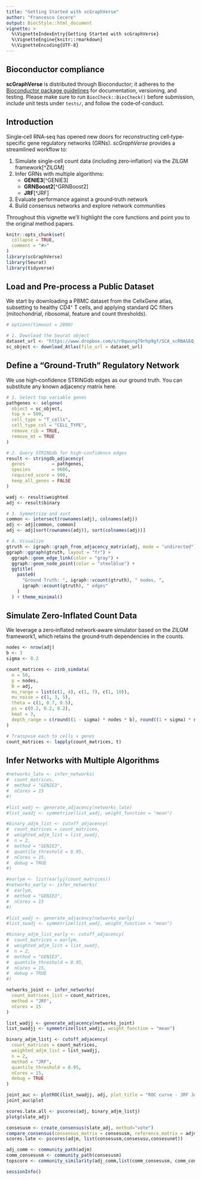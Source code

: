 ```yaml
---
title: "Getting Started with scGraphVerse"
author: "Francesco Cecere"
output: BiocStyle::html_document
vignette: >
  %\VignetteIndexEntry{Getting Started with scGraphVerse}
  %\VignetteEngine{knitr::rmarkdown}
  %\VignetteEncoding{UTF-8}
---
```


## Bioconductor compliance

**scGraphVerse** is distributed through Bioconductor; it adheres to the [Bioconductor package guidelines](https://bioconductor.org/developers/package-guidelines/) for documentation, versioning, and testing.  Please make sure to run `BiocCheck::BiocCheck()` before submission, include unit tests under `tests/`, and follow the code‐of‐conduct.

## Introduction

Single‐cell RNA‐seq has opened new doors for reconstructing cell‐type‐specific gene regulatory networks (GRNs).  *scGraphVerse* provides a streamlined workflow to:

1.  Simulate single‐cell count data (including zero‐inflation) via the ZILGM framework[^ZILGM]  
2.  Infer GRNs with multiple algorithms:  
    -  **GENIE3**[^GENIE3]  
    -  **GRNBoost2**[^GRNBoost2]  
    -  **JRF**[^JRF]  
3.  Evaluate performance against a ground‐truth network  
4.  Build consensus networks and explore network communities  

Throughout this vignette we’ll highlight the core functions and point you to the original method papers.

```r
knitr::opts_chunk$set(
  collapse = TRUE,
  comment = "#>"
)
library(scGraphVerse)
library(Seurat)
library(tidyverse)
```

## Load and Pre‐process a Public Dataset
We start by downloading a PBMC dataset from the CellxGene atlas, subsetting to healthy CD4⁺ T cells, and applying standard QC filters (mitochondrial, ribosomal, feature and count thresholds).


```r
# options(timeout = 2000)

# 1. Download the Seurat object
dataset_url <- "https://www.dropbox.com/s/r8qwsng79rhp9gf/SCA_scRNASEQ_TISSUE_WHOLE_BLOOD.RDS?dl=1"
sc_object <- download_Atlas(file_url = dataset_url)
```

## Define a “Ground‐Truth” Regulatory Network
We use high‐confidence STRINGdb edges as our ground truth. You can substitute any known adjacency matrix here.


```r
# 1. Select top variable genes
pathgenes <- selgene(
  object = sc_object,
  top_n = 500,
  cell_type = "T_cells",
  cell_type_col = "CELL_TYPE",
  remove_rib = TRUE,
  remove_mt = TRUE
)

# 2. Query STRINGdb for high‐confidence edges
result <- stringdb_adjacency(
  genes          = pathgenes,
  species        = 9606,
  required_score = 900,
  keep_all_genes = FALSE
)

wadj <- result$weighted
adj <- result$binary

# 3. Symmetrize and sort
common <- intersect(rownames(adj), colnames(adj))
adj <- adj[common, common]
adj <- adj[sort(rownames(adj)), sort(colnames(adj))]

# 4. Visualize
gtruth <- igraph::graph_from_adjacency_matrix(adj, mode = "undirected")
ggraph::ggraph(gtruth, layout = "fr") +
  ggraph::geom_edge_link(color = "gray") +
  ggraph::geom_node_point(color = "steelblue") +
  ggtitle(
    paste0(
      "Ground Truth: ", igraph::vcount(gtruth), " nodes, ",
      igraph::ecount(gtruth), " edges"
    )
  ) + theme_minimal()
```

## Simulate Zero‐Inflated Count Data
We leverage a zero‐inflated network‐aware simulator based on the ZILGM framework1, which retains the ground‐truth dependencies in the counts.

```r
nodes <- nrow(adj)
b <- 3
sigma <- 0.2

count_matrices <- zinb_simdata(
  n = 50,
  p = nodes,
  B = adj,
  mu_range = list(c(1, 4), c(1, 7), c(1, 10)),
  mu_noise = c(1, 3, 5),
  theta = c(1, 0.7, 0.5),
  pi = c(0.2, 0.2, 0.2),
  kmat = 3,
  depth_range = c(round((1 - sigma) * nodes * b), round((1 + sigma) * nodes * b))
)

# Transpose each to cells × genes
count_matrices <- lapply(count_matrices, t)
```

## Infer Networks with Multiple Algorithms

```r
#networks_late <- infer_networks(
#  count_matrices,
#  method = "GENIE3",
#  nCores = 15
#)

#list_wadj <- generate_adjacency(networks_late)
#list_swadj <- symmetrize(list_wadj, weight_function = "mean")

#binary_adjm_list <- cutoff_adjacency(
#  count_matrices = count_matrices,
#  weighted_adjm_list = list_swadj,
#  n = 2,
#  method = "GENIE3",
#  quantile_threshold = 0.95,
#  nCores = 15,
#  debug = TRUE
#)
```

```r
#earlym <- list(earlyj(count_matrices))
#networks_early <- infer_networks(
#  earlym,
#  method = "GENIE3",
#  nCores = 15
#)

#list_wadj <- generate_adjacency(networks_early)
#list_swadj <- symmetrize(list_wadj, weight_function = "mean")

#binary_adjm_list_early <- cutoff_adjacency(
#  count_matrices = earlym,
#  weighted_adjm_list = list_swadj,
#  n = 2,
#  method = "GENIE3",
#  quantile_threshold = 0.95,
#  nCores = 15,
#  debug = TRUE
#)
```


```r
networks_joint <- infer_networks(
  count_matrices_list = count_matrices,
  method = "JRF",
  nCores = 15
)

list_wadjj <- generate_adjacency(networks_joint)
list_swadjj <- symmetrize(list_wadjj, weight_function = "mean")

binary_adjm_listj <- cutoff_adjacency(
  count_matrices = count_matrices,
  weighted_adjm_list = list_swadjj,
  n = 2,
  method = "JRF",
  quantile_threshold = 0.95,
  nCores = 15,
  debug = TRUE
)

```

```r
joint_auc <- plotROC(list_swadjj, adj, plot_title = "ROC curve - JRF Joint Integration", is_binary = F)
joint_auc$plot
```

```r
scores.late.all <- pscores(adj, binary_adjm_listj)
plotg(slate_adj)
```

```r
consesusm <- create_consensus(slate_adj, method="vote")
compare_consensus(consensus_matrix = consesusm, reference_matrix = adjm, false_plot = F)
scores.late <- pscores(adjm, list(consesusm,consesusu,consesunet))
```

```r
adj_comm <- community_path(adjm)
comm_consesusm <- community_path(consesusm)
topscore <- community_similarity(adj_comm,list(comm_consesusm, comm_consesusu, comm_consesunet)) 
```

```r
sessionInfo()
```
